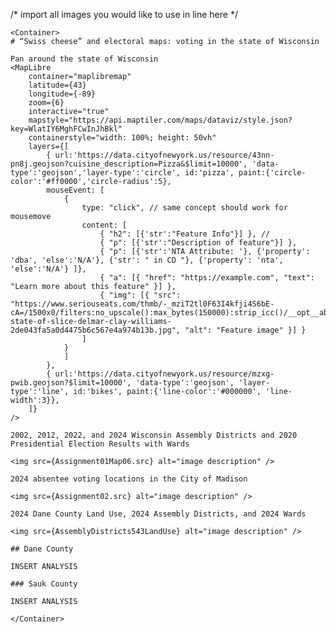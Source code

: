 
/* import all images you would like to use in line here */



<PageLayout title={SITE.title} description={SITE.description}>

    <Container>
    # “Swiss cheese” and electoral maps: voting in the state of Wisconsin
    
    Pan around the state of Wisconsin
    <MapLibre
        container="maplibremap"
        latitude={43}
        longitude={-89}
        zoom={6}
        interactive="true"
        mapstyle="https://api.maptiler.com/maps/dataviz/style.json?key=WlatIY6MghFCwInJhBkl"
        containerstyle="width: 100%; height: 50vh"
        layers={[
            { url:'https://data.cityofnewyork.us/resource/43nn-pn8j.geojson?cuisine_description=Pizza&$limit=10000', 'data-type':'geojson','layer-type':'circle', id:'pizza', paint:{'circle-color':'#ff0000','circle-radius':5},
            mouseEvent: [
                {
                    type: "click", // same concept should work for mousemove
                    content: [
                        { "h2": [{'str':"Feature Info"}] }, // 
                        { "p": [{'str':"Description of feature"}] },
                        { "p": [{'str':'NTA Attribute: '}, {'property': 'dba', 'else':'N/A'}, {'str': " in CD "}, {'property': 'nta', 'else':'N/A'} ]}, 
                        { "a": [{ "href": "https://example.com", "text": "Learn more about this feature" }] },
                        { "img": [{ "src": "https://www.seriouseats.com/thmb/-_mziT2tl0F63I4kfji4S6bE-cA=/1500x0/filters:no_upscale():max_bytes(150000):strip_icc()/__opt__aboutcom__coeus__resources__content_migration__serious_eats__seriouseats.com__2018__10__20181015-state-of-slice-delmar-clay-williams-2de043fa5a0d4475b6c567e4a974b13b.jpg", "alt": "Feature image" }] }
                    ]
                }
                ]
            },
            { url:'https://data.cityofnewyork.us/resource/mzxg-pwib.geojson?$limit=10000', 'data-type':'geojson', 'layer-type':'line', id:'bikes', paint:{'line-color':'#000000', 'line-width':3}},
        ]}
    />

    2002, 2012, 2022, and 2024 Wisconsin Assembly Districts and 2020 Presidential Election Results with Wards 

    <img src={Assignment01Map06.src} alt="image description" />

    2024 absentee voting locations in the City of Madison   

    <img src={Assignment02.src} alt="image description" />

    2024 Dane County Land Use, 2024 Assembly Districts, and 2024 Wards

    <img src={AssemblyDistricts543LandUse} alt="image description" />

    ## Dane County 

    INSERT ANALYSIS

    ### Sauk County
    
    INSERT ANALYSIS

    </Container>

</PageLayout>
